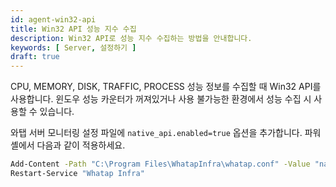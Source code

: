 ```yaml
---
id: agent-win32-api
title: Win32 API 성능 지수 수집
description: Win32 API로 성능 지수 수집하는 방법을 안내합니다.
keywords: [ Server, 설정하기 ]
draft: true
---
```


CPU, MEMORY, DISK, TRAFFIC, PROCESS 성능 정보를 수집할 때 Win32 API를 사용합니다. 윈도우 성능 카운터가 꺼져있거나 사용 불가능한 환경에서 성능 수집 시 사용할 수 있습니다.

와탭 서버 모니터링 설정 파일에 `native_api.enabled=true` 옵션을 추가합니다. 파워셸에서 다음과 같이 적용하세요.

```bash title='Windows Powershell'
Add-Content -Path "C:\Program Files\WhatapInfra\whatap.conf" -Value "native_api.enabled=true"
Restart-Service "Whatap Infra"
```

<!-- 

0523

문서 미노출

-->